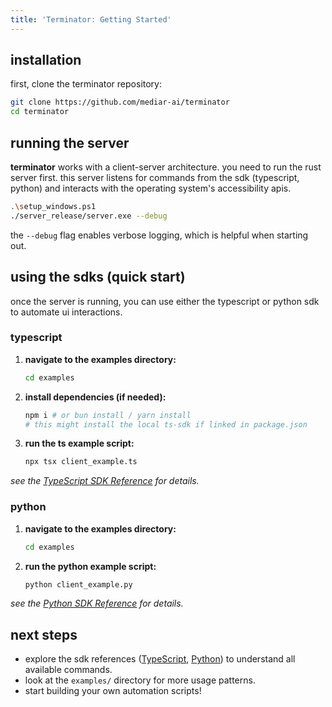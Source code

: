 ```yaml
---
title: 'Terminator: Getting Started'
---
```


## installation

first, clone the terminator repository:

```bash
git clone https://github.com/mediar-ai/terminator
cd terminator
```

## running the server

**terminator** works with a client-server architecture. you need to run the rust server first. this server listens for commands from the sdk (typescript, python) and interacts with the operating system's accessibility apis.

```bash
.\setup_windows.ps1
./server_release/server.exe --debug
```

the `--debug` flag enables verbose logging, which is helpful when starting out.

## using the sdks (quick start)

once the server is running, you can use either the typescript or python sdk to automate ui interactions.

### typescript

1.  **navigate to the examples directory:**
    ```bash
    cd examples
    ```
2.  **install dependencies (if needed):**
    ```bash
    npm i # or bun install / yarn install
    # this might install the local ts-sdk if linked in package.json
    ```
3.  **run the ts example script:**
    ```bash
    npx tsx client_example.ts
    ```

*see the [TypeScript SDK Reference](/terminator/js-sdk-reference) for details.*

### python

1.  **navigate to the examples directory:**
    ```bash
    cd examples
    ```
2.  **run the python example script:**
    ```bash
    python client_example.py
    ```

*see the [Python SDK Reference](/terminator/python-sdk-reference) for details.*

## next steps

*   explore the sdk references ([TypeScript](/terminator/js-sdk-reference), [Python](/terminator/python-sdk-reference)) to understand all available commands.
*   look at the `examples/` directory for more usage patterns.
*   start building your own automation scripts! 
